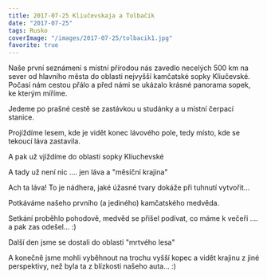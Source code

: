 ```yaml
---
title: 2017-07-25 Kliučevskaja a Tolbačik
date: "2017-07-25"
tags: Rusko
coverImage: "/images/2017-07-25/tolbacik1.jpg"
favorite: true
---
```



Naše první seznámení s místní přírodou nás zavedlo necelých 500 km na sever od hlavního města do oblasti nejvyšší kamčatské sopky Kliučevské. Počasí nám cestou přálo a před námi se ukázalo krásné panorama sopek, ke kterým míříme.

<CustomImage
  src="/images/2017-07-25/tolbacik1.jpg"
  alt="Kliučevskaja a Tolbačik"
  size="horizontalLarge"
/>

<CustomImage
  src="/images/2017-07-25/tolbacik2.jpg"
  alt="Kliučevskaja a Tolbačik"
  size="horizontalLarge"
/>

Jedeme po prašné cestě se zastávkou u studánky a u místní čerpací stanice.

<CustomImage
  src="/images/2017-07-25/tolbacik3.jpg"
  alt="Kliučevskaja a Tolbačik"
  size="horizontalLarge"
/>

<LayoutGrid2Col>
  <CustomImage
    src="/images/2017-07-25/tolbacik24.jpg"
    alt="Kliučevskaja a Tolbačik"
    size="horizontalSmall"
  />
  <CustomImage
    src="/images/2017-07-25/tolbacik25.jpg"
    alt="Kliučevskaja a Tolbačik"
    size="horizontalSmall"
  />
</LayoutGrid2Col>

Projíždíme lesem, kde je vidět konec lávového pole, tedy místo, kde se tekoucí láva zastavila.

<CustomImage
  src="/images/2017-07-25/tolbacik21.jpg"
  alt="Kliučevskaja a Tolbačik"
  size="horizontalLarge"
/>

<CustomImage
  src="/images/2017-07-25/tolbacik4.jpg"
  alt="Kliučevskaja a Tolbačik"
  size="horizontalLarge"
/>

A pak už vjíždíme do oblasti sopky Kliuchevské

<LayoutGrid2Col>
  <CustomImage
    src="/images/2017-07-25/tolbacik5.jpg"
    alt="Kliučevskaja a Tolbačik"
    size="horizontalSmall"
  />
  <CustomImage
    src="/images/2017-07-25/tolbacik6.jpg"
    alt="Kliučevskaja a Tolbačik"
    size="horizontalSmall"
  />
</LayoutGrid2Col>

A tady už není nic .... jen láva a "měsíční krajina"

<CustomImage
  src="/images/2017-07-25/tolbacik8.jpg"
  alt="Kliučevskaja a Tolbačik"
  size="horizontalLarge"
/>

<LayoutGrid2Col>
  <CustomImage
    src="/images/2017-07-25/tolbacik9.jpg"
    alt="Kliučevskaja a Tolbačik"
    size="horizontalSmall"
  />
  <CustomImage
    src="/images/2017-07-25/tolbacik10.jpg"
    alt="Kliučevskaja a Tolbačik"
    size="horizontalSmall"
  />
</LayoutGrid2Col>

Ach ta láva! To je nádhera, jaké úžasné tvary dokáže při tuhnutí vytvořit...

<LayoutGrid2Col>
  <CustomImage
    src="/images/2017-07-25/tolbacik11.jpg"
    alt="Kliučevskaja a Tolbačik"
    size="horizontalSmall"
  />
  <CustomImage
    src="/images/2017-07-25/tolbacik12.jpg"
    alt="Kliučevskaja a Tolbačik"
    size="horizontalSmall"
  />
</LayoutGrid2Col>

<CustomImage
  src="/images/2017-07-25/tolbacik15.jpg"
  alt="Kliučevskaja a Tolbačik"
  size="horizontalLarge"
/>

<LayoutGrid2Col>
  <CustomImage
    src="/images/2017-07-25/tolbacik13.jpg"
    alt="Kliučevskaja a Tolbačik"
    size="horizontalSmall"
  />
  <CustomImage
    src="/images/2017-07-25/tolbacik16.jpg"
    alt="Kliučevskaja a Tolbačik"
    size="horizontalSmall"
  />
</LayoutGrid2Col>

<CustomImage
  src="/images/2017-07-25/tolbacik14.jpg"
  alt="Kliučevskaja a Tolbačik"
  size="horizontalLarge"
/>

Potkáváme našeho prvního (a jediného) kamčatského medvěda.

Setkání proběhlo pohodově, medvěd se přišel podívat, co máme k večeři .... a pak zas odešel... :)

<CustomImage
  src="/images/2017-07-25/tolbacik7.jpg"
  alt="Kliučevskaja a Tolbačik"
  size="horizontalLarge"
/>

Další den jsme se dostali do oblasti "mrtvého lesa"

<LayoutGrid2Col>
  <CustomImage
    src="/images/2017-07-25/tolbacik17.jpg"
    alt="Kliučevskaja a Tolbačik"
    size="horizontalSmall"
  />
  <CustomImage
    src="/images/2017-07-25/tolbacik18.jpg"
    alt="Kliučevskaja a Tolbačik"
    size="horizontalSmall"
  />
</LayoutGrid2Col>

<CustomImage
  src="/images/2017-07-25/tolbacik18.jpg"
  alt="Kliučevskaja a Tolbačik"
  size="horizontalLarge"
/>

<LayoutGrid2Col>
  <CustomImage
    src="/images/2017-07-25/tolbacik27.jpg"
    alt="Kliučevskaja a Tolbačik"
    size="horizontalSmall"
  />
  <CustomImage
    src="/images/2017-07-25/tolbacik28.jpg"
    alt="Kliučevskaja a Tolbačik"
    size="horizontalSmall"
  />
  <CustomImage
    src="/images/2017-07-25/tolbacik19.jpg"
    alt="Kliučevskaja a Tolbačik"
    size="horizontalSmall"
  />
  <CustomImage
    src="/images/2017-07-25/tolbacik20.jpg"
    alt="Kliučevskaja a Tolbačik"
    size="horizontalSmall"
  />
</LayoutGrid2Col>

A konečně jsme mohli vyběhnout na trochu vyšší kopec a vidět krajinu z jiné perspektivy, než byla ta z blízkosti našeho auta... :)

<LayoutGrid2Col>
  <CustomImage
    src="/images/2017-07-25/tolbacik22.jpg"
    alt="Kliučevskaja a Tolbačik"
    size="horizontalSmall"
  />
  <CustomImage
    src="/images/2017-07-25/tolbacik23.jpg"
    alt="Kliučevskaja a Tolbačik"
    size="horizontalSmall"
  />
</LayoutGrid2Col>

<CustomImage
  src="/images/2017-07-25/tolbacik26.jpg"
  alt="Kliučevskaja a Tolbačik"
  size="horizontalLarge"
/>
